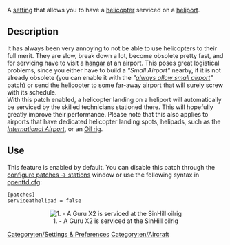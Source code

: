 [[Category:en/Settings & Preferences]]
[[Category:en/Aircraft]]

A [[Main/en/Advanced Settings|setting]] that allows you to have a [[Main/en/Aircraft|helicopter]] serviced on a [[Main/en/Airport construction|heliport]].

== Description ==
It has always been very annoying to not be able to use helicopters to their full merit. They are slow, break down a lot, become obsolete pretty fast, and for servicing have to visit a [[Main/en/Depots|hangar]] at an airport. This poses great logistical problems, since you either have to build a ''"Small Airport"'' nearby, if it is not already obsolete (you can enable it with the ''"[[Main/en/Always allow small airport|always allow small airport]]"'' patch) or send the helicopter to some far-away airport that will surely screw with its schedule.<br />
With this patch enabled, a helicopter landing on a heliport will automatically be serviced by the skilled technicians stationed there. This will hopefully greatly improve their performance. Please note that this also applies to airports that have dedicated helicopter landing spots, helipads, such as the ''[[Main/en/Airport construction|International Airport]]'', or an [[Main/en/Industries|Oil rig]].

== Use ==
This feature is enabled by default. You can disable this patch through the [[Main/en/Configuring patches/Stations|configure patches -> stations]] window or use the following syntax in [[Main/en/Openttd.cfg|openttd.cfg]]:
<pre>
[patches]
serviceathelipad = false
</pre>
<center>[[File:en/Serviceathelipad.png|center|none|frame|1. - A Guru X2 is serviced at the SinHill oilrig]]</center>